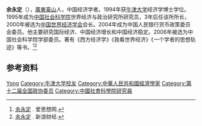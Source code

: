 '''余永定'''（{{bd|1948年|11月||}}），[[廣東|廣東]][[臺山|臺山]]人，中国经济学者。1994年获[[牛津大学|牛津大学]]经济学博士学位。1995年成为[[中国社会科学院|中国社会科学院]]世界经济与政治研究所研究员，3年后任该所所长，2000年被选为[[中国世界经济学会|中国世界经济学会]]会长。2004年成为中国人民银行货币政策委员会委员。他主要研究国际经济、中国经济增长和中国经济稳定。2006年被选为中国社会科学院学部委员。著有《西方经济学》《我看世界经济》《一个学者的思想轨迹》等书。<ref>[http://www.aisixiang.com/thinktank/yuyongding.html 余永定] {{Wayback|url=http://www.aisixiang.com/thinktank/yuyongding.html |date=20200925042818 }}. 爱思想网.</ref><ref>[http://biz.finance.sina.com.cn/person/view/vScholars.php?pid=122 余永定] {{Wayback|url=http://biz.finance.sina.com.cn/person/view/vScholars.php?pid=122 |date=20160304102640 }}. 新浪财经.</ref>

== 参考资料 ==
{{reflist}}

{{中国社会科学院学部委员}}

{{Authority control}}
{{DEFAULTSORT:Yu余}}
[[Category:余姓|Yong]]
[[Category:牛津大学校友|Category:牛津大学校友]]
[[Category:中華人民共和國經濟學家|Category:中華人民共和國經濟學家]]
[[Category:第十二届全国政协委员|Category:第十二届全国政协委员]]
[[Category:中國社會科學院研究員|Category:中國社會科學院研究員]]